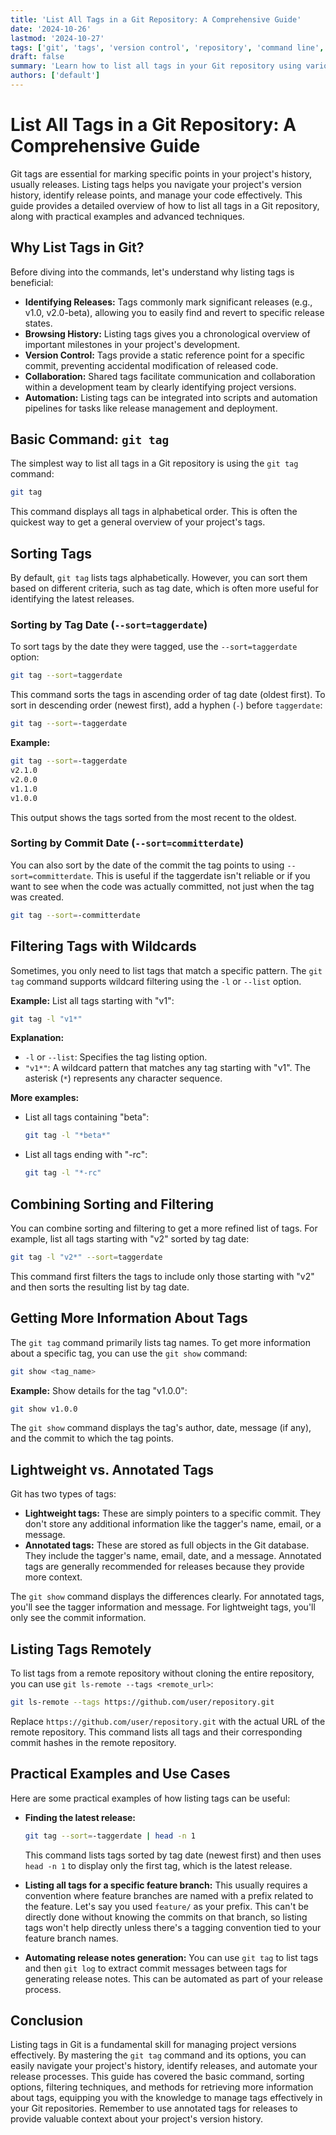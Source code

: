 ```yaml
---
title: 'List All Tags in a Git Repository: A Comprehensive Guide'
date: '2024-10-26'
lastmod: '2024-10-27'
tags: ['git', 'tags', 'version control', 'repository', 'command line', 'git tags', 'git list tags', 'git show tags']
draft: false
summary: 'Learn how to list all tags in your Git repository using various methods, including filtering and sorting, to manage your project versions effectively.'
authors: ['default']
---
```


# List All Tags in a Git Repository: A Comprehensive Guide

Git tags are essential for marking specific points in your project's history, usually releases.  Listing tags helps you navigate your project's version history, identify release points, and manage your code effectively.  This guide provides a detailed overview of how to list all tags in a Git repository, along with practical examples and advanced techniques.

## Why List Tags in Git?

Before diving into the commands, let's understand why listing tags is beneficial:

*   **Identifying Releases:**  Tags commonly mark significant releases (e.g., v1.0, v2.0-beta), allowing you to easily find and revert to specific release states.
*   **Browsing History:**  Listing tags gives you a chronological overview of important milestones in your project's development.
*   **Version Control:**  Tags provide a static reference point for a specific commit, preventing accidental modification of released code.
*   **Collaboration:**  Shared tags facilitate communication and collaboration within a development team by clearly identifying project versions.
*   **Automation:**  Listing tags can be integrated into scripts and automation pipelines for tasks like release management and deployment.

## Basic Command: `git tag`

The simplest way to list all tags in a Git repository is using the `git tag` command:

```bash
git tag
```

This command displays all tags in alphabetical order. This is often the quickest way to get a general overview of your project's tags.

## Sorting Tags

By default, `git tag` lists tags alphabetically. However, you can sort them based on different criteria, such as tag date, which is often more useful for identifying the latest releases.

### Sorting by Tag Date (`--sort=taggerdate`)

To sort tags by the date they were tagged, use the `--sort=taggerdate` option:

```bash
git tag --sort=taggerdate
```

This command sorts the tags in ascending order of tag date (oldest first).  To sort in descending order (newest first), add a hyphen (`-`) before `taggerdate`:

```bash
git tag --sort=-taggerdate
```

**Example:**

```bash
git tag --sort=-taggerdate
v2.1.0
v2.0.0
v1.1.0
v1.0.0
```

This output shows the tags sorted from the most recent to the oldest.

### Sorting by Commit Date (`--sort=committerdate`)

You can also sort by the date of the commit the tag points to using `--sort=committerdate`. This is useful if the taggerdate isn't reliable or if you want to see when the code was actually committed, not just when the tag was created.

```bash
git tag --sort=-committerdate
```

## Filtering Tags with Wildcards

Sometimes, you only need to list tags that match a specific pattern. The `git tag` command supports wildcard filtering using the `-l` or `--list` option.

**Example:**  List all tags starting with "v1":

```bash
git tag -l "v1*"
```

**Explanation:**

*   `-l` or `--list`: Specifies the tag listing option.
*   `"v1*"`:  A wildcard pattern that matches any tag starting with "v1". The asterisk (`*`) represents any character sequence.

**More examples:**

*   List all tags containing "beta":

    ```bash
    git tag -l "*beta*"
    ```

*   List all tags ending with "-rc":

    ```bash
    git tag -l "*-rc"
    ```

## Combining Sorting and Filtering

You can combine sorting and filtering to get a more refined list of tags.  For example, list all tags starting with "v2" sorted by tag date:

```bash
git tag -l "v2*" --sort=taggerdate
```

This command first filters the tags to include only those starting with "v2" and then sorts the resulting list by tag date.

## Getting More Information About Tags

The `git tag` command primarily lists tag names.  To get more information about a specific tag, you can use the `git show` command:

```bash
git show <tag_name>
```

**Example:**  Show details for the tag "v1.0.0":

```bash
git show v1.0.0
```

The `git show` command displays the tag's author, date, message (if any), and the commit to which the tag points.

## Lightweight vs. Annotated Tags

Git has two types of tags:

*   **Lightweight tags:**  These are simply pointers to a specific commit. They don't store any additional information like the tagger's name, email, or a message.
*   **Annotated tags:** These are stored as full objects in the Git database. They include the tagger's name, email, date, and a message. Annotated tags are generally recommended for releases because they provide more context.

The `git show` command displays the differences clearly.  For annotated tags, you'll see the tagger information and message.  For lightweight tags, you'll only see the commit information.

## Listing Tags Remotely

To list tags from a remote repository without cloning the entire repository, you can use `git ls-remote --tags <remote_url>`:

```bash
git ls-remote --tags https://github.com/user/repository.git
```

Replace `https://github.com/user/repository.git` with the actual URL of the remote repository.  This command lists all tags and their corresponding commit hashes in the remote repository.

## Practical Examples and Use Cases

Here are some practical examples of how listing tags can be useful:

*   **Finding the latest release:**

    ```bash
    git tag --sort=-taggerdate | head -n 1
    ```

    This command lists tags sorted by tag date (newest first) and then uses `head -n 1` to display only the first tag, which is the latest release.

*   **Listing all tags for a specific feature branch:**  This usually requires a convention where feature branches are named with a prefix related to the feature. Let's say you used  `feature/` as your prefix. This can't be directly done without knowing the commits on that branch, so listing tags won't help directly unless there's a tagging convention tied to your feature branch names.

*   **Automating release notes generation:**  You can use `git tag` to list tags and then `git log` to extract commit messages between tags for generating release notes. This can be automated as part of your release process.

## Conclusion

Listing tags in Git is a fundamental skill for managing project versions effectively. By mastering the `git tag` command and its options, you can easily navigate your project's history, identify releases, and automate your release processes. This guide has covered the basic command, sorting options, filtering techniques, and methods for retrieving more information about tags, equipping you with the knowledge to manage tags effectively in your Git repositories. Remember to use annotated tags for releases to provide valuable context about your project's version history.